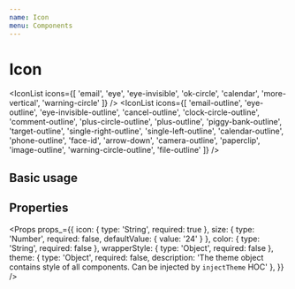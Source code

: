 ```yaml
---
name: Icon
menu: Components
---
```



# Icon

<IconList
  icons={[
    'email',
    'eye',
    'eye-invisible',
    'ok-circle',
    'calendar',
    'more-vertical',
    'warning-circle'
  ]} 
/>
<IconList
  icons={[
    'email-outline',
    'eye-outline',
    'eye-invisible-outline',
    'cancel-outline',
    'clock-circle-outline',
    'comment-outline',
    'plus-circle-outline',
    'plus-outline',
    'piggy-bank-outline',
    'target-outline',
    'single-right-outline',
    'single-left-outline',
    'calendar-outline',
    'phone-outline',
    'face-id',
    'arrow-down',
    'camera-outline',
    'paperclip',
    'image-outline',
    'warning-circle-outline',
    'file-outline'
  ]} 
/>

## Basic usage

<Playground>
  <Icon icon="email" />
</Playground>

## Properties

<Props props_={{
  icon: { type: 'String', required: true },
  size: { type: 'Number', required: false, defaultValue: { value: '24' } },
  color: { type: 'String', required: false },
  wrapperStyle: { type: 'Object', required: false },
  theme: { type: 'Object', required: false, description: 'The theme object contains style of all components. Can be injected by `injectTheme` HOC' },
}} />

